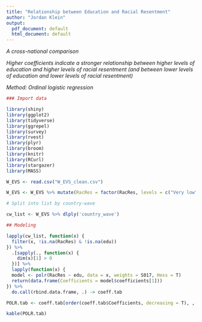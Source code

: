 ```yaml
---
title: "Relationship between Education and Racial Resentment"
author: "Jordan Klein"
output:
  pdf_document: default
  html_document: default
---
```


*A cross-national comparison*

*Higher coefficients indicate a stronger relationship between higher levels of education and higher levels of racial resentment (and between lower levels of education and lower levels of racial resentment)*

*Method: Ordinal logistic regression*

```r
### Import data

library(shiny)
library(ggplot2)
library(tidyverse)
library(ggrepel)
library(survey)
library(rvest)
library(plyr)
library(broom)
library(knitr)
library(RCurl)
library(stargazer)
library(MASS)

W_EVS <- read.csv("W_EVS_clean.csv")

W_EVS <- W_EVS %>% mutate(RacRes = factor(RacRes, levels = c("Very low", "Low", "Moderate", "High", "Very high")))

# Split into list by country-wave

cw_list <- W_EVS %>% dlply('country_wave')

## Modeling

lapply(cw_list, function(x) {
  filter(x, !is.na(RacRes) & !is.na(edu))
}) %>% 
  .[sapply(., function(x) {
    dim(x)[1] > 0
  })] %>% 
  lapply(function(x) {
  model <- polr(RacRes ~ edu, data = x, weights = S017, Hess = T)
  return(data.frame(Coefficients = model$coefficients[1]))
}) %>% 
  do.call(rbind.data.frame, .) -> coeff.tab

POLR.tab <- coeff.tab[order(coeff.tab$Coefficients, decreasing = T), , drop = F]
```

```r
kable(POLR.tab)
```
